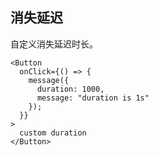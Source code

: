 ## <i></i>消失延迟

自定义消失延迟时长。

```tsx live=true deps=message
<Button
  onClick={() => {
    message({
      duration: 1000,
      message: "duration is 1s"
    });
  }}
>
  custom duration
</Button>
```
